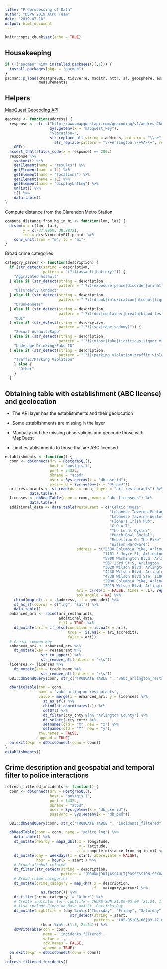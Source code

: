 ```yaml
---
title: "Preprocessing of Data"
author: "DSPG 2019 ACPD Team"
date: "2019-07-10"
output: html_document
---
```


```r
knitr::opts_chunk$set(echo = TRUE)
```

## Housekeeping

```r
if (!("pacman" %in% installed.packages()[,1])) {
  install.packages(pkgs = "pacman")
}
pacman::p_load(RPostgreSQL, tidyverse, maditr, httr, sf, geosphere, assertthat,
               measurements)
```

## Helpers

[MapQuest Geocoding API](https://developer.mapquest.com/documentation/geocoding-api/)

```r
geocode <- function(address) {
  response <- str_c("http://www.mapquestapi.com/geocoding/v1/address?key=",
                    Sys.getenv(x = "mapquest_key"),
                    "&location=",
                    str_replace_all(string = address, pattern = "\\s+", replacement = "+") %>%
                      str_replace(pattern = "\\+Arlington,\\+VA\\+", replacement = "Arlington,VA")) %>%
    GET()
  assert_that(status_code(x = response) == 200L)
  response %>%
    content() %>%
    getElement(name = "results") %>%
    getElement(name = 1L) %>%
    getElement(name = "locations") %>%
    getElement(name = 1L) %>%
    getElement(name = "displayLatLng") %>%
    unlist() %>%
    t() %>%
    data.table()
}
```

Compute distance from the Clarendon Metro Station

```r
compute_distance_from_hq_in_mi <- function(lon, lat) {
  distm(x = c(lon, lat),
        y = c(-77.0950, 38.8872),
        fun = distVincentyEllipsoid) %>%
    conv_unit(from = "m", to = "mi")
}
```

Broad crime categories

```r
category_parser <- function(description) {
  if (str_detect(string = description,
                 pattern = "(?i)(assault|battery)")) {
    "Aggravated Assault"
  } else if (str_detect(string = description,
                        pattern = "(?i)(exposure|peace|disorder|urinat)")) {
    "Disorderly Conduct"
  } else if (str_detect(string = description,
                        pattern = "(?i)(drunk|intoxication|alcohol|liquor)")) {
    "Drunkenness"
  } else if (str_detect(string = description,
                        pattern = "(?i)(dui|container|breath|blood test|drivinig under influence|refusal of breath|drinking while driving)")) {
    "DUI"
  } else if (str_detect(string = description,
                        pattern = "(?i)(sex|rape|sodomy)")) {
    "Sexual Assault/Rape"
  } else if (str_detect(string = description,
                        pattern = "(?i)(minor|fake|fictitious|liquor misrepresenting age)")) {
    "Underage Drinking/Fake ID"
  } else if (str_detect(string = description,
                        pattern = "(?i)(parking violation|traffic violation)")) {
    "Traffic/Parking Violation"
    } else {
      "Other"
    }
  }
```

## Obtaining table with establishment (ABC license) and geolocation

- The ARI layer has the establishments and their geolocation

- Some establishments are missing in the layer

- Manually add the missing observations and geocode those with MapQuest

- Limit establishments to those that are ABC licensed

```r
establishments <- function() {
  conn <- dbConnect(drv = PostgreSQL(),
                    host = "postgis_1",
                    port = 5432L,
                    dbname = "acpd",
                    user = Sys.getenv(x = "db_userid"),
                    password = Sys.getenv(x = "db_pwd"))
  ari_restaurants <- st_read(dsn = conn, layer = "ari_restaurants") %>%
           data.table()
  licenses <- dbReadTable(conn = conn, name = "abc_licensees") %>%
           data.table()
  additional_data <- data.table(restaurant = c("Celtic House",
                                               "Lebanese Taverna-Pentagon Row",
                                               "Lebanese Taverna-Westover",
                                               "Fiona's Irish Pub",
                                               "G.O.A.T",
                                               "The Local Oyster",
                                               "Punch Bowl Social",
                                               "Rebellion On The Pike",
                                               "Wilson Hardware"),
                                address = c("2500 Columbia Pike, Arlington, VA 22204",
                                            "1101 S Joyce St, Arlington, VA 22202",
                                            "5900 Washington Blvd, Arlington, VA 22205",
                                            "567 23rd St S, Arlington, VA 22202",
                                            "3028 Wilson Blvd, Arlington, VA 22201",
                                            "4238 Wilson Blvd, Arlington, VA 22203",
                                            "4238 Wilson Blvd Ste. 1180, Arlington, VA 22203",
                                            "2900 Columbia Pike, Arlington, VA 22204",
                                            "2915 Wilson Blvd, Arlington, VA 22201"),
                                ari = c(rep(x = FALSE, times = 3L), rep(x = TRUE, times = 6L)),
                                ask_angela = NA) %>%
    cbind(map_df(.x = .$address, .f = geocode)) %>%
    st_as_sf(coords = c("lng", "lat")) %>%
    data.table()
  enhanced_ari <- rbind(ari_restaurants,
                        additional_data,
                        fill = TRUE) %>%
    dt_mutate(ari = if_else(condition = is.na(x = ari),
                            true = !is.na(x = ari_accredit),
                            false = ari))
  # Create common key
  enhanced_ari <- enhanced_ari %>%
    dt_mutate(key = restaurant %>%
                str_to_upper() %>%
                str_remove_all(pattern = "\\s"))
  licenses <- licenses %>%
    dt_mutate(key = trade_name %>%
                str_remove_all(pattern = "\\s"))
  DBI::dbSendQuery(conn, str_c("TRUNCATE TABLE ", "vabc_arlington_restaurants"))

  dbWriteTable(con = conn,
               name = 'vabc_arlington_restaurants',
               value = merge(x = enhanced_ari, y = licenses) %>%
                 st_as_sf() %>%
                 cbind(st_coordinates(.)) %>%
                 setDT() %>%
                 dt_filter(cty_cnty %in% "Arlington County") %>%
                 dt_select(-cty_cnty) %>%
                 setnames(old = "X", new = "x") %>%
                 setnames(old = "Y", new = "y"),
               row.names = FALSE,
               append = TRUE)
  on.exit(expr = dbDisconnect(conn = conn))
}
establishments()
```

## Crime description and geospatial and temporal filter to police interactions

```r
refresh_filtered_incidents <- function() {
  conn <- dbConnect(drv = PostgreSQL(),
                    host = "postgis_1",
                    port = 5432L,
                    dbname = "acpd",
                    user = Sys.getenv(x = "db_userid"),
                    password = Sys.getenv(x = "db_pwd"))

  DBI::dbSendQuery(conn, str_c("TRUNCATE TABLE ", "incidents_filtered"))

  dbReadTable(conn = conn, name = "police_log") %>%
    data.table() %>%
    dt_mutate(nearby = map2_dbl(.x = longitude,
                                .y = latitude,
                                .f = compute_distance_from_hq_in_mi) <= 0.5) %>%
    dt_mutate(day = weekdays(x = start, abbreviate = FALSE),
              hour = hour(x = start)) %>%
    # Broad alcohol-related
    dt_filter(str_detect(string = description,
                         pattern = "(DRUNK|DUI|ASSAULT|POSSESSION|SEXUAL|DISORDERLY)")) %>%
    # Broad crime categories
    dt_mutate(crime_category = map_chr(.x = description,
                                       .f = category_parser) %>%
                as.factor()) %>%
    dt_filter(crime_category != "Other") %>%
    # Create indicator for nightlife = THURS-SUN 21:00-05:00 (21:24, 1:5)
    # Also include Cinco de Mayo and St. Patricks Day
    dt_mutate(nightlife = (day %in% c("Thursday", "Friday", "Saturday", "Sunday") |
                             str_detect(string = start,
                                        pattern = "(05-05|05-06|03-17|03-18)$")) &
                (hour %in% c(1:5, 21:24))) %>%
    dbWriteTable(con = conn,
                 name = 'incidents_filtered',
                 value = .,
                 row.names = FALSE,
                 append = TRUE)
  on.exit(expr = dbDisconnect(conn = conn))
  }
refresh_filtered_incidents()
```
